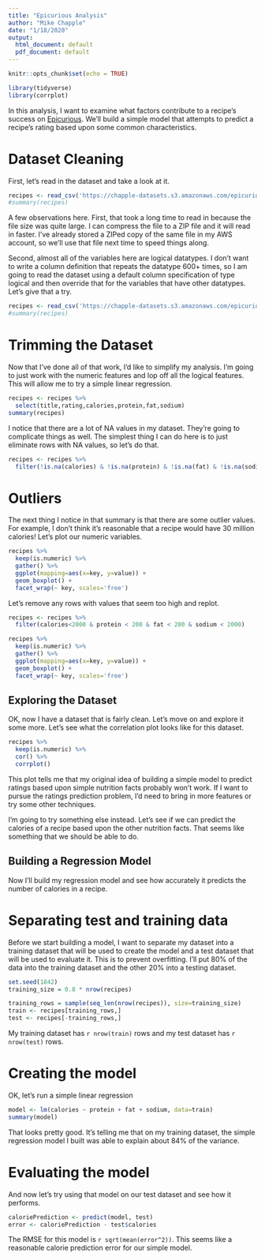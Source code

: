 ---
title: "Epicurious Analysis"
author: "Mike Chapple"
date: "1/18/2020"
output:
  html_document: default
  pdf_document: default
---

```{r setup, include=FALSE}
knitr::opts_chunk$set(echo = TRUE)
```

```{r libraries, include=FALSE}
library(tidyverse)
library(corrplot)
```

In this analysis, I want to examine what factors contribute to a recipe's success on [Epicurious](http://epicurious.com).  We'll build a simple model that attempts to predict a recipe's rating based upon some common characteristics.

# Dataset Cleaning
First, let's read in the dataset and take a look at it.

```{r dataset, eval=FALSE}
recipes <- read_csv('https://chapple-datasets.s3.amazonaws.com/epicurious.csv')
#summary(recipes)
```

A few observations here.  First, that took a long time to read in because the file size was quite large.  I can compress the file to a ZIP file and it will read in faster.  I've already stored a ZIPed copy of the same file in my AWS account, so we'll use that file next time to speed things along.

Second, almost all of the variables here are logical datatypes.  I don't want to write a column definition that repeats the datatype 600+ times, so I am going to read the dataset using a default column specification of type logical and then override that for the variables that have other datatypes.  Let's give that a try.

```{r dataset_logical}
recipes <- read_csv('https://chapple-datasets.s3.amazonaws.com/epicurious.csv.gz', col_types = cols(.default = "l", title='c', rating='n', calories='n', protein='n', fat='n', sodium='n'))
#summary(recipes)
```

# Trimming the Dataset

Now that I've done all of that work, I'd like to simplify my analysis.  I'm going to just work with the numeric features and lop off all the logical features.  This will allow me to try a simple linear regression.

```{r select_numerics}
recipes <- recipes %>%
  select(title,rating,calories,protein,fat,sodium)
summary(recipes)
```

I notice that there are a lot of NA values in my dataset.  They're going to complicate things as well. The simplest thing I can do here is to just eliminate rows with NA values, so let's do that.

```{r missing}
recipes <- recipes %>%
  filter(!is.na(calories) & !is.na(protein) & !is.na(fat) & !is.na(sodium))
```

# Outliers

The next thing I notice in that summary is that there are some outlier values.  For example, I don't think it's reasonable that a recipe would have 30 million calories! Let's plot our numeric variables.

```{r outlier_detection}
recipes %>%
  keep(is.numeric) %>%
  gather() %>%
  ggplot(mapping=aes(x=key, y=value)) +
  geom_boxplot() + 
  facet_wrap(~ key, scales='free')
```

Let's remove any rows with values that seem too high and replot.  

```{r outlier_removal}
recipes <- recipes %>%
  filter(calories<2000 & protein < 200 & fat < 200 & sodium < 2000)

recipes %>%
  keep(is.numeric) %>%
  gather() %>%
  ggplot(mapping=aes(x=key, y=value)) +
  geom_boxplot() + 
  facet_wrap(~ key, scales='free')
```

## Exploring the Dataset
OK, now I have a dataset that is fairly clean. Let's move on and explore it some more. Let's see what the correlation plot looks like for this dataset.

```{r corrplot}
recipes %>%
  keep(is.numeric) %>%
  cor() %>%
  corrplot()
```

This plot tells me that my original idea of building a simple model to predict ratings based upon simple nutrition facts probably won't work.  If I want to pursue the ratings prediction problem, I'd need to bring in more features or try some other techniques.  

I'm going to try something else instead.  Let's see if we can predict the calories of a recipe based upon the other nutrition facts.  That seems like something that we should be able to do.

## Building a Regression Model

Now I'll build my regression model and see how accurately it predicts the number of calories in a recipe.

# Separating test and training data

Before we start building a model, I want to separate my dataset into a training dataset that will be used to create the model and a test dataset that will be used to evaluate it.  This is to prevent overfitting.  I'll put 80% of the data into the training dataset and the other 20% into a testing dataset.

```{r train_test}
set.seed(1842)
training_size = 0.8 * nrow(recipes)

training_rows = sample(seq_len(nrow(recipes)), size=training_size)
train <- recipes[training_rows,]
test <- recipes[-training_rows,]
```

My training dataset has `r nrow(train)` rows and my test dataset has `r nrow(test)` rows.

# Creating the model

OK, let's run a simple linear regression
```{r regression}
model <- lm(calories ~ protein + fat + sodium, data=train)
summary(model)
```

That looks pretty good.  It's telling me that on my training dataset, the simple regression model I built was able to explain about 84% of the variance.

# Evaluating the model

And now let's try using that model on our test dataset and see how it performs.

```{r predict}
caloriePrediction <- predict(model, test)
error <- caloriePrediction - test$calories
```

The RMSE for this model is `r sqrt(mean(error^2))`.  This seems like a reasonable calorie prediction error for our simple model.
